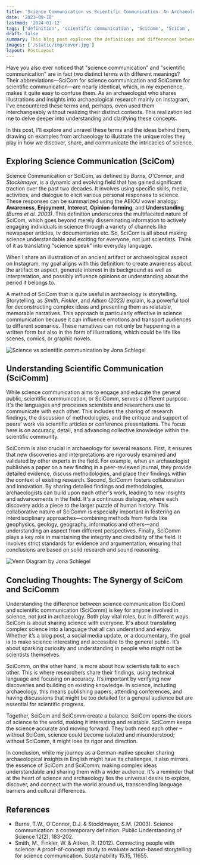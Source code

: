 ```yaml
---
title: 'Science Communication vs Scientific Communication: An Archaeological Perspective'
date: '2023-09-18'
lastmod: '2024-01-12'
tags: ['definition', 'scientific communication', 'SciComm', 'SciCom', 'science communication']
draft: false
summary: This blog post explores the definitions and differences between the terms and concepts of science and scientific communication aka SciCom and SciComm.
images: ['/static/img/cover.jpg']
layout: PostLayout
---
```


Have you also ever noticed that "science communication" and "scientific communication" are in fact two distinct terms with different meanings? Their abbreviations—SciCom for science communication and SciComm for scientific communication—are nearly identical, which, in my experience, makes it quite easy to confuse them. As an archaeologist who shares illustrations and insights into archaeological research mainly on Instagram, I've encountered these terms and, perhaps, even used them interchangeably without realizing their distinct contexts. This realization led me to delve deeper into understanding and clarifying these concepts.

In this post, I'll explore and unravel these terms and the ideas behind them, drawing on examples from archaeology to illustrate the unique roles they play in how we discover, share, and communicate the intricacies of science.

## Exploring Science Communication (SciCom)

Science Communication or SciCom, as defined by _Burns_, _O'Connor_, and _Stocklmayer_, is a dynamic and evolving field that has gained significant traction over the past two decades. It involves using specific skills, media, activities, and dialogue to elicit various personal responses to science. These responses can be summarized using the AEIOU vowel analogy: **Awareness**, **Enjoyment**, **Interest**, **Opinion-forming**, and **Understanding** _(Burns et al. 2003)_. This definition underscores the multifaceted nature of SciCom, which goes beyond merely disseminating information to actively engaging individuals in science through a variety of channels like newspaper articles, tv documentaries etc. So, SciCom is all about making science understandable and exciting for everyone, not just scientists. Think of it as translating "science speak" into everyday language.

When I share an illustration of an ancient artifact or archaeological aspect on Instagram, my goal aligns with this definition: to create awareness about the artifact or aspect, generate interest in its background as well as interpretation, and possibly influence opinions or understanding about the period it belongs to.

A method of SciCom that is quite useful in archaeology is storytelling. Storytelling, as _Smith_, _Finkler_, and _Aitken (2023)_ explain, is a powerful tool for deconstructing complex ideas and presenting them as relatable, memorable narratives. This approach is particularly effective in science communication because it can influence emotions and transport audiences to different scenarios. These narratives can not only be happening in a written form but also in the form of illustrations, which could be life like scenes, comics, or graphic novels.

![Science vs scientific communication by Jona Schlegel](/static/img/blog/sciCom/scienceVsScientificCom.jpg)

## Understanding Scientific Communication (SciComm)

While science communication aims to engage and educate the general public, scientific communication, or SciComm, serves a different purpose. It's the languages and processes scientists and researchers use to communicate with each other. This includes the sharing of research findings, the discussion of methodologies, and the critique and support of peers' work via scientific articles or conference presentations. The focus here is on accuracy, detail, and advancing collective knowledge within the scientific community.

SciComm is also crucial in archaeology for several reasons. First, it ensures that new discoveries and interpretations are rigorously examined and validated by other experts in the field. For example, when an archaeologist publishes a paper on a new finding in a peer-reviewed journal, they provide detailed evidence, discuss methodologies, and place their findings within the context of existing research. Second, SciComm fosters collaboration and innovation. By sharing detailed findings and methodologies, archaeologists can build upon each other's work, leading to new insights and advancements in the field. It's a continuous dialogue, where each discovery adds a piece to the larger puzzle of human history. This collaborative nature of SciComm is especially important in fostering an interdisciplinary approaches—combining methods from fields like geophysics, geology, geography, informatics and others—and understanding an aspect from different perspectives. Finally, SciComm plays a key role in maintaining the integrity and credibility of the field. It involves strict standards for evidence and argumentation, ensuring that conclusions are based on solid research and sound reasoning.

![Venn Diagram by Jona Schlegel](/static/img/blog/sciCom/VennDiagramSciComm.jpg)

## Concluding Thoughts: The Synergy of SciCom and SciComm

Understanding the difference between science communication (SciCom) and scientific communication (SciComm) is key for anyone involved in science, not just in archaeology. Both play vital roles, but in different ways. SciCom is about sharing science with everyone. It's about translating complex science into a language that all can understand and enjoy. Whether it’s a blog post, a social media update, or a documentary, the goal is to make science interesting and accessible to the general public. It’s about sparking curiosity and understanding in people who might not be scientists themselves.

SciComm, on the other hand, is more about how scientists talk to each other. This is where researchers share their findings, using technical language and focusing on accuracy. It’s important by verifying new discoveries and building on existing knowledge. In science, including archaeology, this means publishing papers, attending conferences, and having discussions that might be too detailed for a general audience but are essential for scientific progress.

Together, SciCom and SciComm create a balance. SciCom opens the doors of science to the world, making it interesting and relatable. SciComm keeps the science accurate and moving forward. They both need each other – without SciCom, science could become isolated and misunderstood; without SciComm, it might lose its rigor and direction.

In conclusion, while my journey as a German-native speaker sharing archaeological insights in English might have its challenges, it also mirrors the essence of SciCom and SciComm: making complex ideas understandable and sharing them with a wider audience. It's a reminder that at the heart of science and archaeology lies the universal desire to explore, discover, and connect with the world around us, transcending language barriers and cultural differences.

## References

- Burns, T.W., O'Connor, D.J. & Stocklmayer, S.M. (2003). Science communication: a contemporary definition. Public Understanding of Science 12(2), 183-202.
- Smith, M., Finkler, W. & Aitken, R. (2012). Connecting people with science: A proof-of-concept study to evaluate action-based storytelling for science communication. Sustainability 15.15, 11655.

